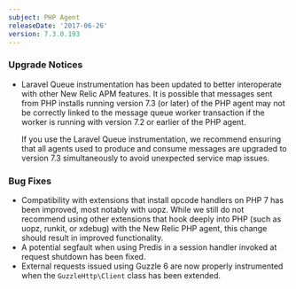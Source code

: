 ```yaml
---
subject: PHP Agent
releaseDate: '2017-06-26'
version: 7.3.0.193
---
```


### Upgrade Notices

* Laravel Queue instrumentation has been updated to better interoperate with other New Relic APM features. It is possible that messages sent from PHP installs running version 7.3 (or later) of the PHP agent may not be correctly linked to the message queue worker transaction if the worker is running with version 7.2 or earlier of the PHP agent.

  If you use the Laravel Queue instrumentation, we recommend ensuring that all agents used to produce and consume messages are upgraded to version 7.3 simultaneously to avoid unexpected service map issues.

### Bug Fixes

* Compatibility with extensions that install opcode handlers on PHP 7 has been improved, most notably with uopz. While we still do not recommend using other extensions that hook deeply into PHP (such as uopz, runkit, or xdebug) with the New Relic PHP agent, this change should result in improved functionality.
* A potential segfault when using Predis in a session handler invoked at request shutdown has been fixed.
* External requests issued using Guzzle 6 are now properly instrumented when the `GuzzleHttp\Client` class has been extended.
